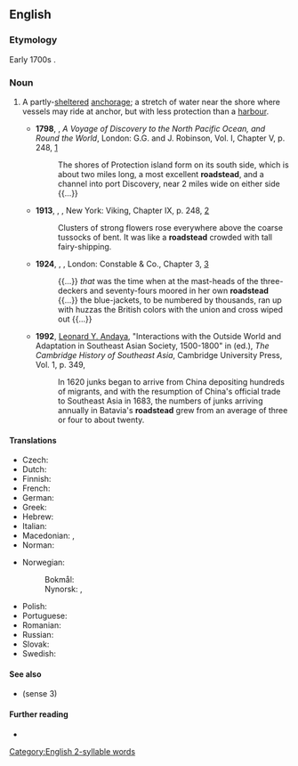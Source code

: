 ==English==

===Etymology===
Early 1700s {{compound|en|road|stead}}.

===Noun===
{{en-noun}}

# {{lb|en|nautical}} A partly-[[sheltered]] [[anchorage]]; a stretch of water near the shore where vessels may ride at anchor, but with less protection than a [[harbour]].
#* '''1798''', {{w|George Vancouver}}, ''A Voyage of Discovery to the North Pacific Ocean, and Round the World'', London: G.G. and J. Robinson, Vol. I, Chapter V, p. 248, [https://books.google.ca/books?id=_F8vAQAAMAAJ&printsec=frontcover#v=onepage&q&f=false]
#*: The shores of Protection island form on its south side, which is about two miles long, a most excellent '''roadstead''', and a channel into port Discovery, near 2 miles wide on either side {{...}}
#* '''1913''', {{w|D. H. Lawrence}}, ''{{w|Sons and Lovers}}'', New York: Viking, Chapter IX, p. 248, [https://archive.org/details/cu31924010564429]
#*: Clusters of strong flowers rose everywhere above the coarse tussocks of bent. It was like a '''roadstead''' crowded with tall fairy-shipping.
#* '''1924''', {{w|Herman Melville}}, ''{{w|Billy Budd}}'', London: Constable & Co., Chapter 3, [http://gutenberg.net.au/ebooks06/0608511h.html]
#*: {{...}} ''that'' was the time when at the mast-heads of the three-deckers and seventy-fours moored in her own '''roadstead''' {{...}} the blue-jackets, to be numbered by thousands, ran up with huzzas the British colors with the union and cross wiped out {{...}}
#* '''1992''', [[w:Leonard Andaya|Leonard Y. Andaya]], "Interactions with the Outside World and Adaptation in Southeast Asian Society, 1500-1800" in {{w|Nicholas Tarling}} (ed.), ''The Cambridge History of Southeast Asia'', Cambridge University Press, Vol. 1, p. 349,
#*: In 1620 junks began to arrive from China depositing hundreds of migrants, and with the resumption of China's official trade to Southeast Asia in 1683, the numbers of junks arriving annually in Batavia's '''roadstead''' grew from an average of three or four to about twenty.

====Translations====
{{trans-top|partly-sheltered anchorage outside a harbour}}
* Czech: {{t+|cs|rejda|f}}
* Dutch: {{t+|nl|rede|c}}
* Finnish: {{t+|fi|reti}}
* French: {{t+|fr|rade}}
* German: {{t+|de|Reede}}
* Greek: {{t|el|ράδα|f}}
* Hebrew: {{t+|he|תַּחֲנַת עֲגִינָה|f|tr=takhanat aginah}}
* Italian: {{t+|it|rada|f}}
* Macedonian: {{t|mk|сидриште|n}}, {{t|mk|котвиште|n}}
* Norman: {{t|nrf|rade|f}}
{{trans-mid}}
* Norwegian:
*: Bokmål: {{t+|nb|red|m}}
*: Nynorsk: {{t+|nn|red|m}}, {{t|nn|rei|f}}
* Polish: {{t+|pl|reda|f}}
* Portuguese: {{t+|pt|angra|f}}
* Romanian: {{t+|ro|radă|f}}
* Russian: {{t+|ru|рейд}}
* Slovak: {{t|sk|rejda|f}}
* Swedish: {{t+|sv|redd}}
{{trans-bottom}}

====See also====
* {{l|en|road}} (sense 3)

====Further reading====
* {{pedialite}}

[[Category:English 2-syllable words]]